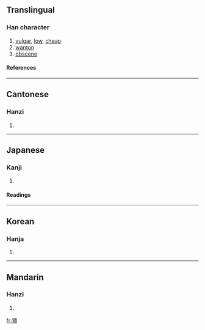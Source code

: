 ==Translingual==
===Han character===
{{Han char|rn=94|rad=犬|as=09|sn=12|four=4623<sub>2</sub>|canj=大竹田一女 (KHWMV)}}
# [[vulgar]], [[low]], [[cheap]]
# [[wanton]]
# [[obscene]]
====References====
{{Han ref|kx=0714.120|dkj=20519|dj=1126.100|hdz=21357.030|uh=7325|ud=29477|bh=B554|bd=46420}}

----
==Cantonese==
===Hanzi===
{{yue-hanzi|jyut=|y=wai2}}
# {{defn|Cantonese}}

----
==Japanese==
===Kanji===
{{ja-kanji|grade=|rs=犬09}}
# {{defn|Japanese}} 
====Readings====
{{ja-readings|on=[[わい]] (wai)|kun=[[みだり]] (midari), [[みだりに]] (midarini)|nanori=}}

----
==Korean==
===Hanja===
{{ko-hanja|hangeul=외|eumhun=|rv=oe|mr=oe|y=oy}}
# {{defn|Korean}}

----
==Mandarin==
===Hanzi===
{{cmn-hanzi|pin=[[wěi]] ([[wei3]])|wg=wei<sup>3</sup>}}
# {{defn|Mandarin}}

[[fr:猥]]